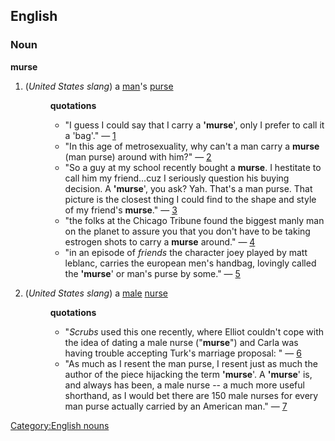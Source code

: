 == English ==
=== Noun ===
[[Category:English nouns]]
'''murse'''
# (''United States slang'') a [[man]]'s [[purse]]
#:'''quotations'''
#:*"I guess I could say that I carry a ''''murse'''', only I prefer to call it a 'bag'." &mdash; [http://www.thespoonsexperience.com/archives/2005/03/what_do_you_get_3.php]
#:*"In this age of metrosexuality, why can't a man carry a '''murse''' (man purse) around with him?" &mdash; [http://www.capndesign.com/archives/2004/05/unhand_my_man_purse.php]
#:*"So a guy at my school recently bought a '''murse'''. I hestitate to call him my friend...cuz I seriously question his buying decision. A ''''murse'''', you ask? Yah. That's a man purse. That picture is the closest thing I could find to the shape and style of my friend's '''murse'''." &mdash; [http://www.davidchun.com/archives/000293.html]
#:*"the folks at the Chicago Tribune found the biggest manly man on the planet to assure you that you don't have to be taking estrogen shots to carry a '''murse''' around." &mdash; [http://www.freerepublic.com/focus/f-bloggers/1357692/posts]
#:*"in an episode of ''friends'' the character joey played by matt leblanc, carries the european men's handbag, lovingly called the ''''murse'''' or man's purse by some." &mdash; [http://www.uwo.ca/visarts/projects/purse/advnfilm.html]
# (''United States slang'') a [[male]] [[nurse]]
#:'''quotations'''
#:*"''Scrubs'' used this one recently, where Elliot couldn't cope with the idea of dating a male nurse ("'''murse'''") and Carla was having trouble accepting Turk's marriage proposal: " &mdash; [http://groups-beta.google.com/group/rec.arts.tv/msg/84e77ae9bc869cb3]
#:*"As much as I resent the man purse, I resent just as much the author of the piece hijacking the term ''''murse''''. A ''''murse'''' is, and always has been, a male nurse -- a much more useful shorthand, as I would bet there are 150 male nurses for every man purse actually carried by an American man." &mdash; [http://www.thespoonsexperience.com/archives/2005/03/what_do_you_get_3.php]